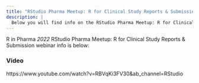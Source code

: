 ```yaml
---
title: "RStudio Pharma Meetup: R for Clinical Study Reports & Submission"
description: |
  Below you will find info on the RStudio Pharma Meetup: R for Clinical Study Reports & Submission webinar
---
```


R in Pharma _2022_ RStudio Pharma Meetup: R for Clinical Study Reports & Submission webinar info is below:

### Video

https://www.youtube.com/watch?v=RBVqKi3FV30&ab_channel=RStudio
